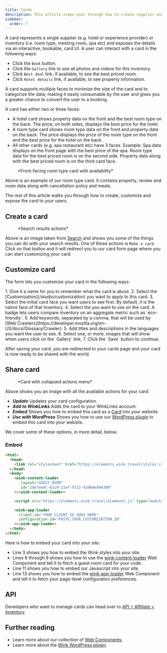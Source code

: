 ```yaml
---
title: Cards
description: This article steps your through how to create supplier and inventory cards from search results and then promote them on your site.
sidebar:
  order: 7
---
```



A card represents a single supplier (e.g. hotel or experience provider) or inventory (i.e. room type, meeting room, spa etc) and exposes the details via an interactive, bookable, card UI. 
A user can interact with a card in the following ways:

- Click the `Book` button.
- Click the `Gallery` link to see all photos and videos for this inventory.
- Click `Best deal` link, if available, to see the best priced room.
- Click `Hotel details` link, if available, to see property information. 

A card supports multiple faces to minimize the size of the card and to categorize the data; making it easily consumable by the user and gives you a greater chance to convert the user to a booking.

A card has either two or three faces: 

- A hotel card shows property data on the front and the best room type on the back. The price, on both sides, displays the best price for the hotel.
- A room type card shows room type data on the front and property data on the back. The price displays the price of the room type on the front and the best price for the hotel on the back.
- All other cards (e.g. spa restaurant etc) have 3 faces. Example: Spa data displays on the front page with the best price of the spa. Room type data for the best priced room is on the second side. Property data along with the best priced room is on the third card face.

<figure>
<CloudinaryImage 
      width="350"
      height="829"
      resize="scale"
      quality="best"
      alt="Card preview"
      src="academy/card-example" 
      errorImage="noimage_opaque_nyrtl0.png"
    />
    <figcaption>*Front-facing room type card with availability*</figcaption>
</figure>

Above is an example of our room type card. It contains property, review and room data along with cancellation policy and meals.

The rest of this article walks you through how to create, customize and expose the card to your users.

## Create a card

<figure>
<CloudinaryImage 
      width="350"
      height="238"
      resize="scale"
      quality="best"
      alt="Actions"
      src="academy/inventory-actions" 
      errorImage="noimage_opaque_nyrtl0.png"
    />
    <figcaption>*Search results actions*</figcaption>
</figure>

Above is an image taken from [Search](/studio/search) and shows you some of the things you can do with your search results. One of those actions is `Make a card`. 
Click on that button and it will redirect you to our card form page where you can start customizing your card.

## Customize card

 The form lets you customize your card in the following ways:

<Steps>
 1. Give it a name for you to remember what the card is about.
 2. Select the [Customization](/studio/customization) you want to apply to this card.
 3. Select the initial card face you want users to see first. By default, it is the native face of that inventory.
 4. Select the <Badge text="badge" variant="tip" size="small" /> you want to use on the card. A badge lets users compare inventory on an aggregate metric such as `eco-friendly`.
 5. Add keywords, separated by a comma, that will be used by [Web Crawlers](https://developer.mozilla.org/en-US/docs/Glossary/Crawler).
 5. Add titles and descriptions in the languages you want the user to see.
 6. Select one, or more, images that will show when users click on the `Gallery` link.
 7. Click the `Save` button to continue.
 </Steps>

 After saving your card, you are redirected to your cards page and your card is now ready to be shared with the world.

## Share card

<figure>
<CloudinaryImage 
      width="350"
      height="857"
      resize="scale"
      quality="best"
      alt="Card"
      src="academy/card-actions" 
      errorImage="noimage_opaque_nyrtl0.png"
    />
    <figcaption>*Card with collapsed actions menu*</figcaption>
</figure>

Above shows you an image with all the available actions for your card:

- ***Update*** Updates your card configuration.
- ***Add to WinkLinks*** Adds the card to your WinkLinks account.
- ***Embed*** Shows you how to embed this card as a [Card](/developer/web-components#card) into your website. 
- ***Use with WordPress*** Shows you how to use our [WordPress plugin](/developer/wordpress) to embed this card into your website.

We cover some of these options, in more detail, below.

### Embed

```html {3, 6-9, 11, 13-16}
<html>
  <head>
    <link rel="stylesheet" href="https://elements.wink.travel/styles.css"></link>
  </head>
  <body>
    <wink-content-loader
       layout="GUEST_ROOM"
       id="2de7ee9c-61c9-11ef-9722-42004e494300"
    ></wink-content-loader>

    <script src="https://elements.wink.travel/elements.js" type="module" defer></script>

    <wink-app-loader
      client-id="YOUR CLIENT ID GOES HERE"
      configuration-id="PASTE_YOUR_CUSTOMIZATION_ID"
    ></wink-app-loader>
  </body>
</html>
```

Here is how to embed your card into your site:

- Line 3 shows you how to embed the Wink styles into your site.
- Lines 6 through 9 shows you how to use the [wink-content-loader](/developer/web-components#wink-content-loader) Web Component and tell it to fetch a guest room card for your code.
- Line 11 shows you how to embed our Javascript into your site.
- Line 13 shows you how to embed the [wink-app-loader](/developer/web-components#wink-app-loader) Web Component and tell it to fetch your page-level configuration preferences.

## API

Developers who want to manage cards can head over to [API > Affiliate > Inventory](https://docs.wink.travel/affiliate/inventory).

## Further reading

- Learn more about our collection of [Web Components](/developer/web-components).
- Learn more about the [Wink WordPress plugin](/developer/wordpress).